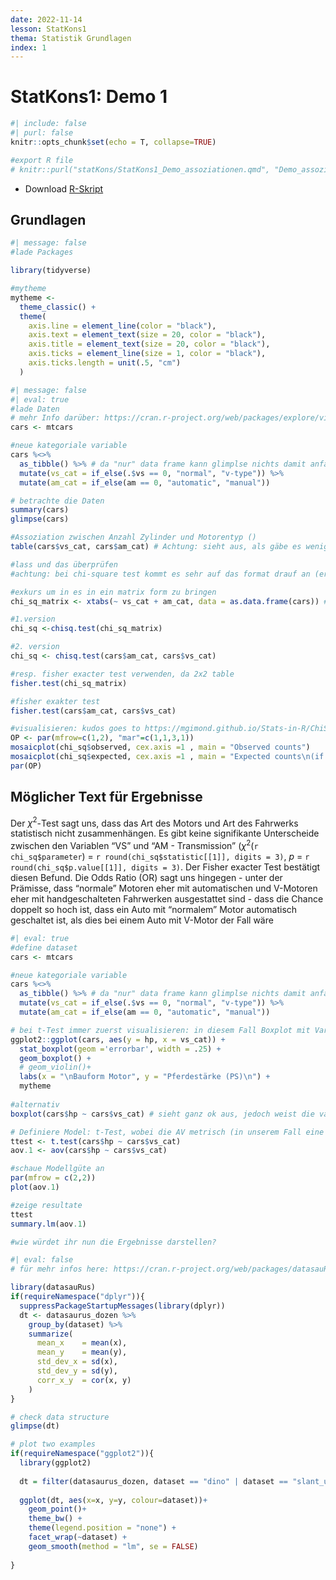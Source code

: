```yaml
---
date: 2022-11-14
lesson: StatKons1
thema: Statistik Grundlagen
index: 1
---
```


# StatKons1: Demo 1


```r
#| include: false
#| purl: false
knitr::opts_chunk$set(echo = T, collapse=TRUE)

#export R file
# knitr::purl("statKons/StatKons1_Demo_assoziationen.qmd", "Demo_assoziationen.R", documentation = 0)
```

- Download [R-Skript](Demo_assoziationen.R)

## Grundlagen

```r
#| message: false
#lade Packages

library(tidyverse)

#mytheme
mytheme <- 
  theme_classic() + 
  theme(
    axis.line = element_line(color = "black"), 
    axis.text = element_text(size = 20, color = "black"), 
    axis.title = element_text(size = 20, color = "black"), 
    axis.ticks = element_line(size = 1, color = "black"), 
    axis.ticks.length = unit(.5, "cm")
  )
```

```r
#| message: false
#| eval: true
#lade Daten
# mehr Info darüber: https://cran.r-project.org/web/packages/explore/vignettes/explore_mtcars.html
cars <- mtcars

#neue kategoriale variable
cars %<>% 
  as_tibble() %>% # da "nur" data frame kann glimplse nichts damit anfangen 
  mutate(vs_cat = if_else(.$vs == 0, "normal", "v-type")) %>% 
  mutate(am_cat = if_else(am == 0, "automatic", "manual"))

# betrachte die Daten
summary(cars)
glimpse(cars)

#Assoziation zwischen Anzahl Zylinder und Motorentyp ()
table(cars$vs_cat, cars$am_cat) # Achtung: sieht aus, als gäbe es weniger V-Motoren bei den handgeschalteten Autos

#lass und das überprüfen
#achtung: bei chi-square test kommt es sehr auf das format drauf an (er erwartet entweder vektoren oder eine matrix!)

#exkurs um in es in ein matrix form zu bringen
chi_sq_matrix <- xtabs(~ vs_cat + am_cat, data = as.data.frame(cars)) # in diesem Spezialfall haben wir keine Kriteriumsvariable

#1.version
chi_sq <-chisq.test(chi_sq_matrix)

#2. version
chi_sq <- chisq.test(cars$am_cat, cars$vs_cat)

#resp. fisher exacter test verwenden, da 2x2 table
fisher.test(chi_sq_matrix)

#fisher exakter test
fisher.test(cars$am_cat, cars$vs_cat)

#visualisieren: kudos goes to https://mgimond.github.io/Stats-in-R/ChiSquare_test.html#3_two_factor_classification
OP <- par(mfrow=c(1,2), "mar"=c(1,1,3,1))
mosaicplot(chi_sq$observed, cex.axis =1 , main = "Observed counts")
mosaicplot(chi_sq$expected, cex.axis =1 , main = "Expected counts\n(if class had no influence)")
par(OP)
```

## Möglicher Text für Ergebnisse

Der $\chi^2$-Test sagt uns, dass das Art des Motors und Art des Fahrwerks statistisch nicht zusammenhängen. Es gibt keine signifikante Unterscheide zwischen den Variablen "VS" und "AM - Transmission" ($\chi^2$(`r chi_sq$parameter`) = `r round(chi_sq$statistic[[1]], digits = 3)`, *p* = `r round(chi_sq$p.value[[1]], digits = 3)`. Der Fisher exacter Test bestätigt diesen Befund.
Die Odds Ratio (OR) sagt uns hingegen - unter der Prämisse, dass "normale" Motoren eher mit automatischen und V-Motoren eher mit handgeschalteten Fahrwerken ausgestattet sind - dass die Chance doppelt so hoch ist, dass ein Auto mit "normalem" Motor automatisch geschaltet ist, als dies bei einem Auto mit V-Motor der Fall wäre

```r
#| eval: true
#define dataset
cars <- mtcars

#neue kategoriale variable
cars %<>% 
  as_tibble() %>% # da "nur" data frame kann glimplse nichts damit anfangen 
  mutate(vs_cat = if_else(.$vs == 0, "normal", "v-type")) %>% 
  mutate(am_cat = if_else(am == 0, "automatic", "manual"))

# bei t-Test immer zuerst visualisieren: in diesem Fall Boxplot mit Variablen Getriebe (v- vs. s-motor) und Anzahl Pferdestärke
ggplot2::ggplot(cars, aes(y = hp, x = vs_cat)) +
  stat_boxplot(geom ='errorbar', width = .25) +
  geom_boxplot() +
  # geom_violin()+
  labs(x = "\nBauform Motor", y = "Pferdestärke (PS)\n") +
  mytheme
  
#alternativ     
boxplot(cars$hp ~ cars$vs_cat) # sieht ganz ok aus, jedoch weist die variable "normale Motoren" deutlich eine grössere Streuung aus -> siehe aov.1 und deren Modelgüte-Plots

# Definiere Model: t-Test, wobei die AV metrisch (in unserem Fall eine Zählvariable) sein muss
ttest <- t.test(cars$hp ~ cars$vs_cat)
aov.1 <- aov(cars$hp ~ cars$vs_cat)

#schaue Modellgüte an
par(mfrow = c(2,2))
plot(aov.1)

#zeige resultate
ttest
summary.lm(aov.1)

#wie würdet ihr nun die Ergebnisse darstellen?
```

```r
#| eval: false
# für mehr infos here: https://cran.r-project.org/web/packages/datasauRus/vignettes/Datasaurus.html

library(datasauRus)
if(requireNamespace("dplyr")){
  suppressPackageStartupMessages(library(dplyr))
  dt <- datasaurus_dozen %>% 
    group_by(dataset) %>% 
    summarize(
      mean_x    = mean(x),
      mean_y    = mean(y),
      std_dev_x = sd(x),
      std_dev_y = sd(y),
      corr_x_y  = cor(x, y)
    )
}

# check data structure
glimpse(dt)

# plot two examples  
if(requireNamespace("ggplot2")){
  library(ggplot2)
  
  dt = filter(datasaurus_dozen, dataset == "dino" | dataset == "slant_up")
  
  ggplot(dt, aes(x=x, y=y, colour=dataset))+
    geom_point()+
    theme_bw() +
    theme(legend.position = "none") +
    facet_wrap(~dataset) +
    geom_smooth(method = "lm", se = FALSE)
  
}
```

